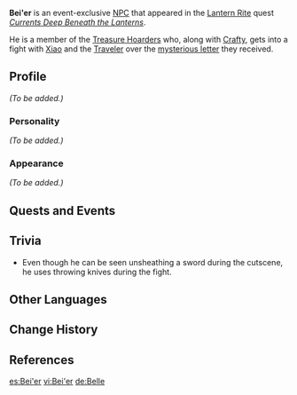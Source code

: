 {{Meta
|missing_NPC_profile  = yes
}}
{{Character Infobox
|type             = Event NPC
|image            = NPC Bei'er.png
|region           = Liyue
|voiceEN          = [https://www.alanleevo.com/ Alan Lee]<ref>Twitter: [https://twitter.com/AlanLeeVO/status/1361205926749892618 EN VA Self Announcement]</ref>
|affiliation      = Treasure Hoarders
}}
'''Bei'er''' is an event-exclusive [[NPC]] that appeared in the [[Lantern Rite]] quest ''[[Currents Deep Beneath the Lanterns]]''.

He is a member of the [[Treasure Hoarders]] who, along with [[Crafty]], gets into a fight with [[Xiao]] and the [[Traveler]] over the [[Letter to the Treasure Hoarders|mysterious letter]] they received.

==Profile==
''(To be added.)''

===Personality===
''(To be added.)''

===Appearance===
''(To be added.)''

==Quests and Events==
{{Quests and Events}}

==Trivia==
* Even though he can be seen unsheathing a sword during the cutscene, he uses throwing knives during the fight.

==Other Languages==
{{Other Languages
|default_hidden = 1
|en      = Bei'er
|zhs     = 贝儿
|zhs_rm  = Bèi'er
|zht     = 貝兒
|zht_rm  = Bèi'er
|ja      = ベル
|ja_rm   = Beru
|ko      = 보문
|ko_rm   = Bomun
|es      = Bei'er
|fr      = Bei'er
|ru      = Бэй Эр
|th      = Bei'er
|vi      = Bei'er
|de      = Belle
|id      = Bei'er
|pt      = Belle
}}

==Change History==
{{Change History|1.3}}

==References==
{{Reflist}}

[[es:Bei'er]]
[[vi:Bei'er]]
[[de:Belle]]